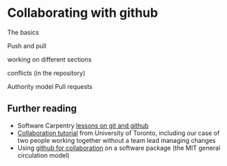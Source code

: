 # Collaborating with github {#collaboration}

The basics

Push and pull

working on different sections

conflicts (in the repository)

Authority model 
Pull requests


## Further reading

* Software Carpentry [lessons on git and github](https://swcarpentry.github.io/git-novice/)
* [Collaboration tutorial](https://uoftcoders.github.io/studyGroup/lessons/git/collaboration/lesson/) from University of Toronto, including our case of two people working together without a team lead managing changes
* Using [github for collaboration](https://mitgcm-example.readthedocs.io/en/latest/contributing/contributing.html#using-git-and-github) on a software package (the MIT general circulation model)
